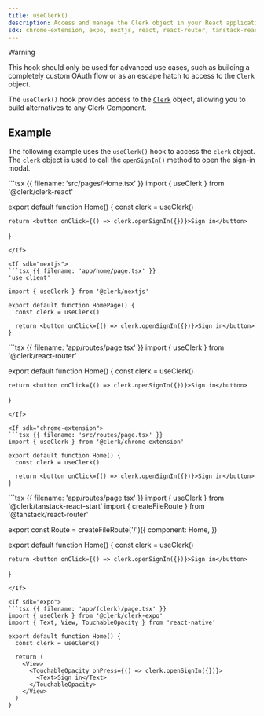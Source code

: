 ```yaml
---
title: useClerk()
description: Access and manage the Clerk object in your React application with Clerk's useClerk() hook.
sdk: chrome-extension, expo, nextjs, react, react-router, tanstack-react-start
---
```


> [!WARNING]
> This hook should only be used for advanced use cases, such as building a completely custom OAuth flow or as an escape hatch to access to the `Clerk` object.

The `useClerk()` hook provides access to the [`Clerk`](/docs/reference/javascript/clerk) object, allowing you to build alternatives to any Clerk Component.

## Example

The following example uses the `useClerk()` hook to access the `clerk` object. The `clerk` object is used to call the [`openSignIn()`](/docs/reference/javascript/clerk#sign-in) method to open the sign-in modal.

<If sdk="react">
  ```tsx {{ filename: 'src/pages/Home.tsx' }}
  import { useClerk } from '@clerk/clerk-react'

  export default function Home() {
    const clerk = useClerk()

    return <button onClick={() => clerk.openSignIn({})}>Sign in</button>
  }
  ```
</If>

<If sdk="nextjs">
  ```tsx {{ filename: 'app/home/page.tsx' }}
  'use client'

  import { useClerk } from '@clerk/nextjs'

  export default function HomePage() {
    const clerk = useClerk()

    return <button onClick={() => clerk.openSignIn({})}>Sign in</button>
  }
  ```
</If>

<If sdk="react-router">
  ```tsx {{ filename: 'app/routes/page.tsx' }}
  import { useClerk } from '@clerk/react-router'

  export default function Home() {
    const clerk = useClerk()

    return <button onClick={() => clerk.openSignIn({})}>Sign in</button>
  }
  ```
</If>

<If sdk="chrome-extension">
  ```tsx {{ filename: 'src/routes/page.tsx' }}
  import { useClerk } from '@clerk/chrome-extension'

  export default function Home() {
    const clerk = useClerk()

    return <button onClick={() => clerk.openSignIn({})}>Sign in</button>
  }
  ```
</If>

<If sdk="tanstack-react-start">
  ```tsx {{ filename: 'app/routes/page.tsx' }}
  import { useClerk } from '@clerk/tanstack-react-start'
  import { createFileRoute } from '@tanstack/react-router'

  export const Route = createFileRoute('/')({
    component: Home,
  })

  export default function Home() {
    const clerk = useClerk()

    return <button onClick={() => clerk.openSignIn({})}>Sign in</button>
  }
  ```
</If>

<If sdk="expo">
  ```tsx {{ filename: 'app/(clerk)/page.tsx' }}
  import { useClerk } from '@clerk/clerk-expo'
  import { Text, View, TouchableOpacity } from 'react-native'

  export default function Home() {
    const clerk = useClerk()

    return (
      <View>
        <TouchableOpacity onPress={() => clerk.openSignIn({})}>
          <Text>Sign in</Text>
        </TouchableOpacity>
      </View>
    )
  }
  ```
</If>

<Typedoc src="clerk-react/use-clerk-return" />
